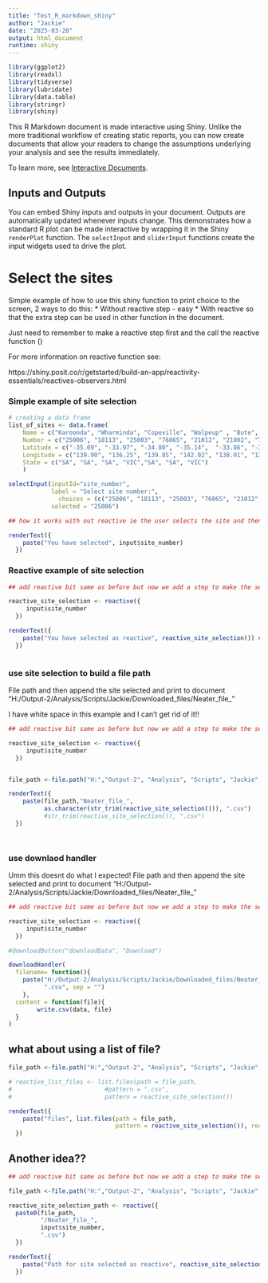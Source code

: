 ```yaml
---
title: "Test_R_markdown_shiny"
author: "Jackie"
date: "2025-03-28"
output: html_document
runtime: shiny
---
```


```r
library(ggplot2)
library(readxl)
library(tidyverse)
library(lubridate)
library(data.table)
library(stringr)
library(shiny)
```

This R Markdown document is made interactive using Shiny. Unlike the more traditional workflow of creating static reports, you can now create documents that allow your readers to change the assumptions underlying your analysis and see the results immediately. 

To learn more, see [Interactive Documents](http://rmarkdown.rstudio.com/authoring_shiny.html).

## Inputs and Outputs

You can embed Shiny inputs and outputs in your document. Outputs are automatically updated whenever inputs change.  This demonstrates how a standard R plot can be made interactive by wrapping it in the Shiny `renderPlot` function. The `selectInput` and `sliderInput` functions create the input widgets used to drive the plot.


# Select the sites

Simple example of how to use this shiny function to print choice to the screen,
2 ways to do this:
* Without reactive step - easy
* With reactive so that the extra step can be used in other function in the document.

Just need to remember to make a reactive step first and the call the reactive function ()

For more information on reactive function see:

https://shiny.posit.co/r/getstarted/build-an-app/reactivity-essentials/reactives-observers.html

### Simple example of site selection

```r
# creating a data frame
list_of_sites <- data.frame(
    Name = c("Karoonda", "Wharminda", "Copeville", "Walpeup" , "Bute", "Balaklava", "Annuello"), ### add more here when you have the info
    Number = c("25006", "18113", "25003", "76065", "21012", "21002", "76000"),
    Latitude = c("-35.09", "-33.97", "-34.80", "-35.14",  "-33.86", "-34.14", "-34.85"),
    Longitude = c("139.90", "136.25", "139.85", "142.02", "138.01", "138.42", "142.78"),
    State = c("SA", "SA", "SA", "VIC","SA", "SA", "VIC")
    )

selectInput(inputId="site_number", 
            label = "Select site number:",
              choices = (c("25006", "18113", "25003", "76065", "21012", "21002", "76000")), 
            selected = "25006")

## how it works with out reactive ie the user selects the site and then we print it out

renderText({
    paste("You have selected", input$site_number)
  })

```

### Reactive example of site selection

```r
## add reactive bit same as before but now we add a step to make the selection reactive - so it can be used in other function

reactive_site_selection <- reactive({
     input$site_number 
  })

renderText({
    paste("You have selected as reactive", reactive_site_selection()) ## this is the reactive call reactive()
  })



```


### use site selection to build a file path

File path and then append the site selected and print to document
"H:/Output-2/Analysis/Scripts/Jackie/Downloaded_files/Neater_file_"


I have white space in this example and I can't get rid of it!!

```r
## add reactive bit same as before but now we add a step to make the selection reactive - so it can be used in other function

reactive_site_selection <- reactive({
     input$site_number 
  })


file_path <-file.path("H:","Output-2", "Analysis", "Scripts", "Jackie", "Downloaded_files")

renderText({
    paste(file_path,"Neater_file_", 
          as.character(str_trim(reactive_site_selection())), ".csv") 
          #str_trim(reactive_site_selection()), ".csv") 
  })




```
### use downlaod handler 

Umm this doesnt do what I expected!
File path and then append the site selected and print to document
"H:/Output-2/Analysis/Scripts/Jackie/Downloaded_files/Neater_file_"


```r
## add reactive bit same as before but now we add a step to make the selection reactive - so it can be used in other function

reactive_site_selection <- reactive({
     input$site_number 
  })

#downloadButton("downlaodData", "Download")

downloadHandler(
  filename= function(){
    paste("H:/Output-2/Analysis/Scripts/Jackie/Downloaded_files/Neater_file_", reactive_site_selection(),
          ".csv", sep = "")
    },
  content = function(file){
        write.csv(data, file)
  }
)

```


## what about using a list of file?

```r

file_path <-file.path("H:","Output-2", "Analysis", "Scripts", "Jackie", "Downloaded_files")

# reactive_list_files <- list.files(path = file_path, 
#                          #pattern = ".csv",
#                          pattern = reactive_site_selection())

renderText({
    paste("files", list.files(path = file_path, 
                              pattern = reactive_site_selection()), recursive = TRUE)
  })

```


## Another idea??

```r
## add reactive bit same as before but now we add a step to make the selection reactive - so it can be used in other function

file_path <-file.path("H:","Output-2", "Analysis", "Scripts", "Jackie", "Downloaded_files")

reactive_site_selection_path <- reactive({
  paste0(file_path, 
         "/Neater_file_",
         input$site_number, 
         ".csv") 
  })

renderText({
    paste("Path for site selected as reactive", reactive_site_selection_path()) ## this is the reactive call reactive()
  })



```